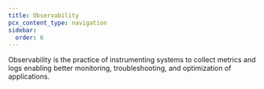 ```yaml
---
title: Observability
pcx_content_type: navigation
sidebar:
  order: 6
---
```



Observability is the practice of instrumenting systems to collect metrics and logs enabling better monitoring, troubleshooting, and optimization of applications.

<DirectoryListing />
